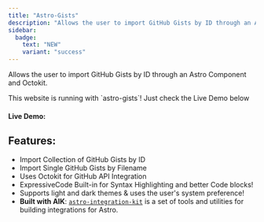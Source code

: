 ```yaml
---
title: "Astro-Gists"
description: "Allows the user to import GitHub Gists by ID through an Astro Component and Octokit."
sidebar:
  badge: 
    text: "NEW"
    variant: "success"
---
```


<MXYZIntegration 
  title="@matthiesenxyz/astro-gists" 
  githubIntegrationURL='https://github.com/MatthiesenXYZ/astro-gists/tree/main/package'
  gitlabIntegrationURL='https://gitlab.com/MatthiesenXYZ/astro-gists'
  />

Allows the user to import GitHub Gists by ID through an Astro Component and Octokit.

<Aside title="Fun Fact" type="tip">  This website is running with `astro-gists`! Just check the Live Demo below</Aside>

#### Live Demo:
<GetGist gistId="cce7f3f1d9322710be8196aa344186ba" filename="hello.md"/>

## Features:
- Import Collection of GitHub Gists by ID
- Import Single GitHub Gists by Filename
- Uses Octokit for GitHub API Integration
- ExpressiveCode Built-in for Syntax Highlighting and better Code blocks!
- Supports light and dark themes & uses the user's system preference!
- **Built with AIK**: [`astro-integration-kit`](https://github.com/florian-lefebvre/astro-integration-kit) is a set of tools and utilities for building integrations for Astro.

<Card title="Getting Started" icon="rocket">
   <LinkCard 
      title="Want to get started?  Check out the Astro-Gists Documentation"
      href="https://github.com/MatthiesenXYZ/astro-gists/blob/main/package/README.md"
   />
</Card>
